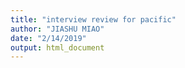 ```yaml
---
title: "interview review for pacific"
author: "JIASHU MIAO"
date: "2/14/2019"
output: html_document
---
```

```r

```

